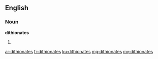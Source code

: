 ==English==

===Noun===
'''dithionates'''

# {{plural of|dithionate}}

[[ar:dithionates]]
[[fr:dithionates]]
[[ku:dithionates]]
[[mg:dithionates]]
[[my:dithionates]]